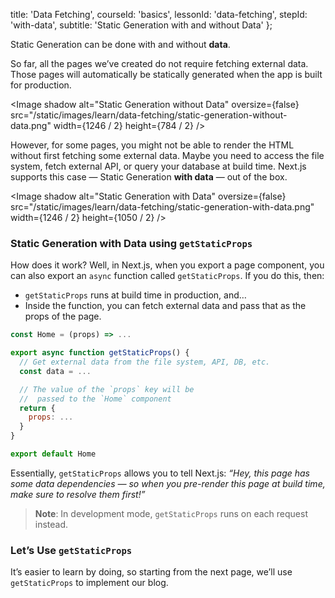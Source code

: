 
  title: 'Data Fetching',
  courseId: 'basics',
  lessonId: 'data-fetching',
  stepId: 'with-data',
  subtitle: 'Static Generation with and without Data'
};

Static Generation can be done with and without **data**.

So far, all the pages we’ve created do not require fetching external data. Those pages will automatically be statically generated when the app is built for production.

<Image
  shadow
  alt="Static Generation without Data"
  oversize={false}
  src="/static/images/learn/data-fetching/static-generation-without-data.png"
  width={1246 / 2}
  height={784 / 2}
/>

However, for some pages, you might not be able to render the HTML without first fetching some external data. Maybe you need to access the file system, fetch external API, or query your database at build time. Next.js supports this case — Static Generation **with data** — out of the box.

<Image
  shadow
  alt="Static Generation with Data"
  oversize={false}
  src="/static/images/learn/data-fetching/static-generation-with-data.png"
  width={1246 / 2}
  height={1050 / 2}
/>

### Static Generation with Data using `getStaticProps`

How does it work? Well, in Next.js, when you export a page component, you can also export an `async` function called `getStaticProps`. If you do this, then:

- `getStaticProps` runs at build time in production, and…
- Inside the function, you can fetch external data and pass that as the props of the page.

```jsx
const Home = (props) => ...

export async function getStaticProps() {
  // Get external data from the file system, API, DB, etc.
  const data = ...

  // The value of the `props` key will be
  //  passed to the `Home` component
  return {
    props: ...
  }
}

export default Home
```

Essentially, `getStaticProps` allows you to tell Next.js: _“Hey, this page has some data dependencies — so when you pre-render this page at build time, make sure to resolve them first!”_

> **Note**: In development mode, `getStaticProps` runs on each request instead.

### Let’s Use `getStaticProps`

It’s easier to learn by doing, so starting from the next page, we’ll use `getStaticProps` to implement our blog.

